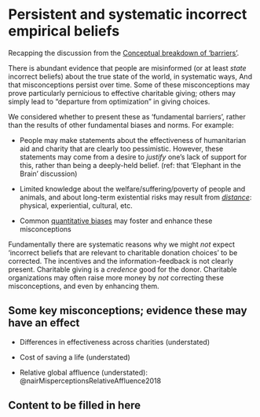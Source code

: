 # Persistent and systematic incorrect empirical beliefs {#factual}

Recapping the discussion from the [Conceptual breakdown of 'barriers'](#barriers-concept).

There is abundant evidence that people are misinformed (or at least *state* incorrect beliefs) about the true state of the world, in systematic ways, And that misconceptions persist over time. Some of these misconceptions may prove particularly pernicious to effective charitable giving; others may simply lead to "departure from optimization" in giving choices.

We considered whether to present these as 'fundamental barriers', rather than the results of other fundamental biases and norms. For example:

-   People may make statements about the effectiveness of humanitarian aid and charity that are clearly too pessimistic. However, these statements may come from a desire to *justify* one's lack of support for this, rather than being a deeply-held belief. (ref: that 'Elephant in the Brain' discussion)

-   Limited knowledge about the welfare/suffering/poverty of people and animals, and about long-term existential risks may result from [*distance*](#aware-distance): physical, experiential, cultural, etc.

-   Common [quantitative biases](#quant-biases) may foster and enhance these misconceptions

Fundamentally there are systematic reasons why we might *not* expect 'incorrect beliefs that are relevant to charitable donation choices' to be corrected. The incentives and the information-feedback is not clearly present. Charitable giving is a *credence* good for the donor. Charitable organizations may often raise more money by *not* correcting these misconceptions, and even by enhancing them.\

## Some key misconceptions; evidence these may have an effect

-   Differences in effectiveness across charities (understated)

-   Cost of saving a life (understated)

-   Relative global affluence (understated): @nairMisperceptionsRelativeAffluence2018

## Content to be filled in here

